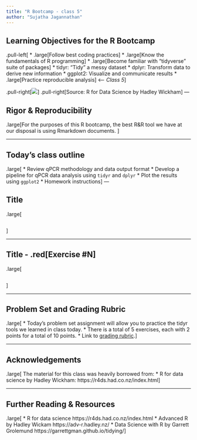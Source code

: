 ```yaml
---
title: "R Bootcamp - class 5"
author: "Sujatha Jagannathan"
---
```


## Learning Objectives for the R Bootcamp

.pull-left\[ \* .large\[Follow best coding practices\] \* .large\[Know the fundamentals of R programming\] \* .large\[Become familiar with "tidyverse" suite of packages\] \* tidyr: "Tidy" a messy dataset \* dplyr: Transform data to derive new information \* ggplot2: Visualize and communicate results \* .large\[Practice reproducible analysis\] \<-- *Class 5*\]

.pull-right\[![](img/tidy1.png)\] .pull-right\[Source: R for Data Science by Hadley Wickham\] ---

## Rigor & Reproducibility

.large\[For the purposes of this R bootcamp, the best R&R tool we have at our disposal is using Rmarkdown documents. \]

------------------------------------------------------------------------

## Today's class outline

.large\[ \* Review qPCR methodology and data output format \* Develop a pipeline for qPCR data analysis using `tidyr` and `dplyr` \* Plot the results using `ggplot2` \* Homework instructions\] ---

## Title

.large\[

``` show-code
```

\]

------------------------------------------------------------------------

## Title - .red\[Exercise #N\]

.large\[

```r


```

\]

------------------------------------------------------------------------

## Problem Set and Grading Rubric

.large\[ \* Today's problem set assignment will allow you to practice the tidyr tools we learned in class today. \* There is a total of 5 exercises, each with 2 points for a total of 10 points. \* Link to [grading rubric](https://molb7950.netlify.app/policies/).\]

------------------------------------------------------------------------

## Acknowledgements

.large\[ The material for this class was heavily borrowed from: \* R for data science by Hadley Wickham: https://r4ds.had.co.nz/index.html\]

------------------------------------------------------------------------

## Further Reading & Resources

.large\[ \* R for data science https://r4ds.had.co.nz/index.html \* Advanced R by Hadley Wickam https://adv-r.hadley.nz/ \* Data Science with R by Garrett Grolemund https://garrettgman.github.io/tidying/\]

